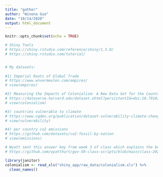 ```yaml
---
title: "gather"
author: "Winona Guo"
date: "10/14/2020"
output: html_document
---
```


```r
knitr::opts_chunk$set(echo = TRUE)
```


```r
# Shiny Tools
# https://shiny.rstudio.com/reference/shiny/1.5.0/
# https://shiny.rstudio.com/tutorial/ 


# My datasets: 
  
#1) Imperial Roots of Global Trade 
# https://www.wnvermeulen.com/empires/
# view(empires)

#2) Measuring the Impacts of Colonialism: A New Data Set for the Countries of Africa and Asia
# https://dataverse.harvard.edu/dataset.xhtml?persistentId=doi:10.7910/DVN/UQZFYA
# view(colonialism)

#3) countries vulnerable to climate
# https://www.cgdev.org/publication/dataset-vulnerability-climate-change
# view(vulnerability)

#4) per country co2 emissions
# https://github.com/datasets/co2-fossil-by-nation
# view(emissions)

# Wyatt sent this answer key from week 3 of class which explains the below.
# https://github.com/wyatthurt/gov-50-class-scripts/blob/main/class-2020-09-22/week_3_A.Rmd

library(janitor)
colonialism <- read_xls("shiny_app/raw_data/colonialism.xls") %>%
  clean_names() 

```
